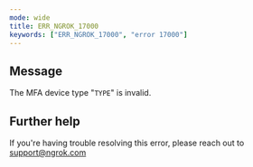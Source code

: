 ```yaml
---
mode: wide
title: ERR_NGROK_17000
keywords: ["ERR_NGROK_17000", "error 17000"]
---
```


## Message

The MFA device type "`TYPE`" is invalid.

## Further help

If you're having trouble resolving this error, please reach out to [support@ngrok.com](mailto:support@ngrok.com?subject=Help%20with%20ERR_NGROK_17000)
